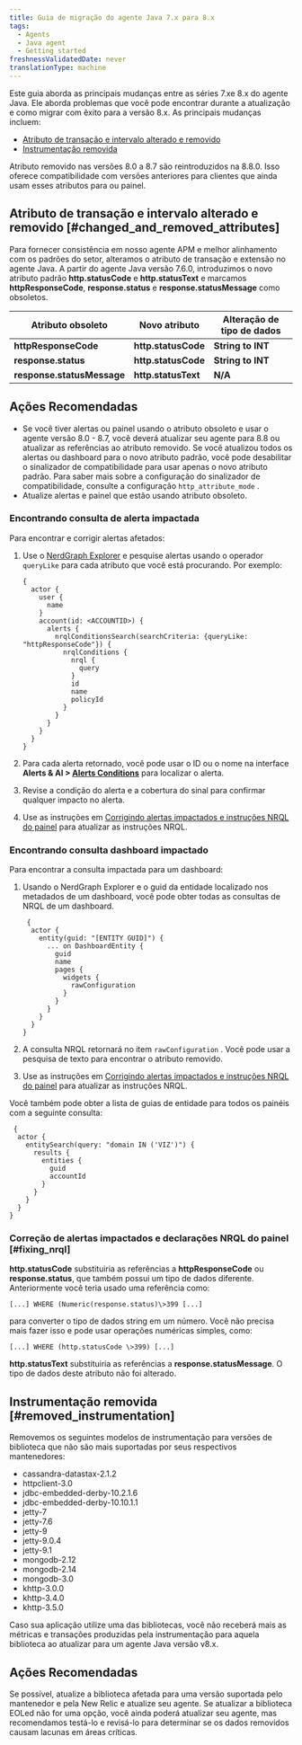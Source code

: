 ```yaml
---
title: Guia de migração do agente Java 7.x para 8.x
tags:
  - Agents
  - Java agent
  - Getting started
freshnessValidatedDate: never
translationType: machine
---
```


Este guia aborda as principais mudanças entre as séries 7.xe 8.x do agente Java. Ele aborda problemas que você pode encontrar durante a atualização e como migrar com êxito para a versão 8.x. As principais mudanças incluem:

* [Atributo de transação e intervalo alterado e removido](#changed_and_removed_attributes)
* [Instrumentação removida](#removed_instrumentation)

<Callout variant="important">
  Atributo removido nas versões 8.0 a 8.7 são reintroduzidos na 8.8.0. Isso oferece compatibilidade com versões anteriores para clientes que ainda usam esses atributos para <InlinePopover type="alerts"/>ou painel.
</Callout>

## Atributo de transação e intervalo alterado e removido [#changed_and_removed_attributes]

Para fornecer consistência em nosso agente APM e melhor alinhamento com os padrões do setor, alteramos o atributo de transação e extensão no agente Java. A partir do agente Java versão 7.6.0, introduzimos o novo atributo padrão <DoNotTranslate>**http.statusCode**</DoNotTranslate> e <DoNotTranslate>**http.statusText**</DoNotTranslate> e marcamos <DoNotTranslate>**httpResponseCode**</DoNotTranslate>, <DoNotTranslate>**response.status**</DoNotTranslate> e <DoNotTranslate>**response.statusMessage**</DoNotTranslate> como obsoletos.

| Atributo obsoleto                                           | Novo atributo                                        | Alteração de tipo de dados                         |
| ----------------------------------------------------------- | ---------------------------------------------------- | -------------------------------------------------- |
| <DoNotTranslate>**httpResponseCode**</DoNotTranslate>       | <DoNotTranslate>**http.statusCode**</DoNotTranslate> | <DoNotTranslate>**String to INT**</DoNotTranslate> |
| <DoNotTranslate>**response.status**</DoNotTranslate>        | <DoNotTranslate>**http.statusCode**</DoNotTranslate> | <DoNotTranslate>**String to INT**</DoNotTranslate> |
| <DoNotTranslate>**response.statusMessage**</DoNotTranslate> | <DoNotTranslate>**http.statusText**</DoNotTranslate> | <DoNotTranslate>**N/A**</DoNotTranslate>           |

## Ações Recomendadas

* Se você tiver alertas ou painel usando o atributo obsoleto e usar o agente versão 8.0 - 8.7, você deverá atualizar seu agente para 8.8 ou atualizar as referências ao atributo removido. Se você atualizou todos os alertas ou dashboard para o novo atributo padrão, você pode desabilitar o sinalizador de compatibilidade para usar apenas o novo atributo padrão. Para saber mais sobre a configuração do sinalizador de compatibilidade, consulte a configuração `http_attribute_mode` .
* Atualize alertas e painel que estão usando atributo obsoleto.

### Encontrando consulta de alerta impactada

Para encontrar e corrigir alertas afetados:

1. Use o [NerdGraph Explorer](https://one.newrelic.com/nerdgraph-graphiql) e pesquise alertas usando o operador `queryLike` para cada atributo que você está procurando. Por exemplo:

   ```
   {
     actor {
       user {
         name
       }
       account(id: <ACCOUNTID>) {
         alerts {
           nrqlConditionsSearch(searchCriteria: {queryLike: "httpResponseCode"}) {
             nrqlConditions {
               nrql {
                 query
               }
               id
               name
               policyId
             }
           }
         }
       }
     }
   }  
   ```

2. Para cada alerta retornado, você pode usar o ID ou o nome na interface <DoNotTranslate>**Alerts & AI > [Alerts Conditions](https://one.newrelic.com/alerts-ai/condition-builder/condition-list)**</DoNotTranslate> para localizar o alerta.

3. Revise a condição do alerta e a cobertura do sinal para confirmar qualquer impacto no alerta.

4. Use as instruções em [Corrigindo alertas impactados e instruções NRQL do painel](#fixing_nrql) para atualizar as instruções NRQL.

### Encontrando consulta dashboard impactado

Para encontrar a consulta impactada para um dashboard:

1. Usando o NerdGraph Explorer e o guid da entidade localizado nos metadados de um dashboard, você pode obter todas as consultas de NRQL de um dashboard.

   ```
    {
     actor {
       entity(guid: "[ENTITY GUID]") {
         ... on DashboardEntity {
           guid
           name
           pages {
             widgets {
               rawConfiguration
             }
           }
         }
       }
     }
   }
   ```

2. A consulta NRQL retornará no item `rawConfiguration` . Você pode usar a pesquisa de texto para encontrar o atributo removido.

3. Use as instruções em [Corrigindo alertas impactados e instruções NRQL do painel](#fixing_nrql) para atualizar as instruções NRQL.

Você também pode obter a lista de guias de entidade para todos os painéis com a seguinte consulta:

```
 {
  actor {
    entitySearch(query: "domain IN ('VIZ')") {
      results {
        entities {
          guid
          accountId
        }
      }
    }
  }
}
```

### Correção de alertas impactados e declarações NRQL do painel [#fixing_nrql]

<DoNotTranslate>**http.statusCode**</DoNotTranslate> substituiria as referências a <DoNotTranslate>**httpResponseCode**</DoNotTranslate> ou <DoNotTranslate>**response.status**</DoNotTranslate>, que também possui um tipo de dados diferente. Anteriormente você teria usado uma referência como:

`[...] WHERE (Numeric(response.status)\>399 [...]`

para converter o tipo de dados string em um número. Você não precisa mais fazer isso e pode usar operações numéricas simples, como:

`[...] WHERE (http.statusCode \>399) [...]`

<DoNotTranslate>**http.statusText**</DoNotTranslate> substituiria as referências a <DoNotTranslate>**response.statusMessage**</DoNotTranslate>. O tipo de dados deste atributo não foi alterado.

## Instrumentação removida [#removed_instrumentation]

Removemos os seguintes modelos de instrumentação para versões de biblioteca que não são mais suportadas por seus respectivos mantenedores:

* cassandra-datastax-2.1.2
* httpclient-3.0
* jdbc-embedded-derby-10.2.1.6
* jdbc-embedded-derby-10.10.1.1
* jetty-7
* jetty-7.6
* jetty-9
* jetty-9.0.4
* jetty-9.1
* mongodb-2.12
* mongodb-2.14
* mongodb-3.0
* khttp-3.0.0
* khttp-3.4.0
* khttp-3.5.0

Caso sua aplicação utilize uma das bibliotecas, você não receberá mais as métricas e transações produzidas pela instrumentação para aquela biblioteca ao atualizar para um agente Java versão v8.x.

## Ações Recomendadas

Se possível, atualize a biblioteca afetada para uma versão suportada pelo mantenedor e pela New Relic e atualize seu agente. Se atualizar a biblioteca EOLed não for uma opção, você ainda poderá atualizar seu agente, mas recomendamos testá-lo e revisá-lo para determinar se os dados removidos causam lacunas em áreas críticas.